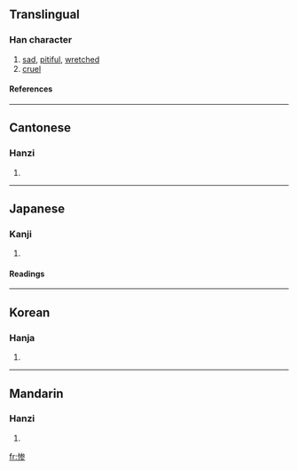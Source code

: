 {{see|慘}}

==Translingual==
===Han character===
{{Han char|rn=61|rad=心|as=08|sn=11|four=|canj=心戈大竹 (PIKH)}}
# [[sad]], [[pitiful]], [[wretched]]
# [[cruel]]
====References====
{{Han ref|kx=0392.181|dkj=10850|dj=0728.030|hdz=42320.010|uh=60E8|ud=24808}}
----
==Cantonese==
===Hanzi===
{{yue-hanzi|jyut=|y=chaam2}}
# {{defn|Cantonese}}
----
==Japanese==
===Kanji===
{{ja-kanji|grade=c|rs=心08}}
# {{defn|Japanese}} 
====Readings====
{{ja-readings|on=[[さん]] (san), [[ざん]] (zan)|kun=[[みじめ]] (mijime), [[いたむ]] (itamu)}}
----
==Korean==
===Hanja===
{{ko-hanja|hangeul=[[참]], [[침]]|eumhun=|rv=cham, chim|mr=ch'am, ch'im|y=cham, chim}}
# {{defn|Korean}}
----
==Mandarin==
===Hanzi===
{{cmn-hanzi|tra=慘|pin=[[cǎn]] ([[can3]])|wg=ts'an<sup>3</sup>}}
# {{defn|Mandarin}}

[[fr:惨]]